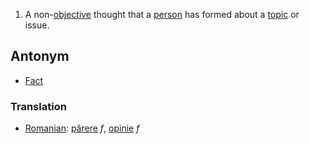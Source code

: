 #A non-[[objective]] thought that a [[person]] has formed about a [[topic]] or issue.

==Antonym==
*[[Fact]]

===Translation===
*[[Romanian]]: [[părere]] ''f'', [[opinie]] ''f''
